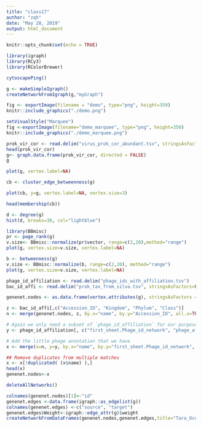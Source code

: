 ```yaml
---
title: "class17"
author: "zqh"
date: "May 28, 2019"
output: html_document
---
```


```r
knitr::opts_chunk$set(echo = TRUE)
```
```r
library(igraph)
library(RCy3)
library(RColorBrewer)
```

```r

cytoscapePing()
```

```r
g <- makeSimpleIgraph()
createNetworkFromIgraph(g,"myGraph")
```
```r
fig <- exportImage(filename = "demo", type="png", height=350)
knitr::include_graphics("./demo.png")
```

```r
setVisualStyle("Marquee")
fig <-exportImage(filename="demo_marquee", type="png", height=350)
knitr::include_graphics("./demo_marquee.png")
```

```r
prok_vir_cor <- read.delim("virus_prok_cor_abundant.tsv", stringsAsFactors = FALSE)
head(prok_vir_cor)
g<- graph.data.frame(prok_vir_cor, directed = FALSE)
g
```

```r
plot(g, vertex.label=NA)
```
```r
cb <- cluster_edge_betweenness(g)
```
```r
plot(cb, y=g, vertex.label=NA, vertex.size=3)
```
```r
head(membership(cb))
```

```r
d <- degree(g)
hist(d, breaks=30, col="lightblue")
```
```r
library(BBmisc)
pr <- page_rank(g)
v.size<- BBmisc::normalize(pr$vector, range=c(2,20),method="range")
plot(g, vertex.size=v.size, vertex.label=NA)
```
 
```r
b <- betweenness(g)
v.size <- BBmisc::normalize(b, range=c(2,20), method="range")
plot(g, vertex.size=v.size, vertex.label=NA)

```
 
```r
phage_id_affiliation <- read.delim("phage_ids_with_affiliation.tsv")
bac_id_affi <- read.delim("prok_tax_from_silva.tsv", stringsAsFactors=FALSE)
```

```r
genenet.nodes <- as.data.frame(vertex.attributes(g), stringsAsFactors = FALSE)
```

```r
z <- bac_id_affi[,c("Accession_ID", "Kingdom", "Phylum", "Class")]
n <- merge(genenet.nodes, z, by.x="name", by.y="Accession_ID", all.x=TRUE)
```

```r
# Again we only need a subset of `phage_id_affiliation` for our purposes
y <- phage_id_affiliation[, c("first_sheet.Phage_id_network", "phage_affiliation","Tax_order", "Tax_subfamily")]

# Add the little phage annotation that we have
x <- merge(x=n, y=y, by.x="name", by.y="first_sheet.Phage_id_network", all.x=TRUE)

## Remove duplicates from multiple matches
x <- x[!duplicated( (x$name) ),]
head(x)
genenet.nodes<-x
```
 
```r
deleteAllNetworks()
```
 
```r
colnames(genenet.nodes)[1]<-"id"
genenet.edges <-data.frame(igraph::as_edgelist(g))
colnames(genenet.edges) <-c("source", "target")
genenet.edges$Weight<-igraph::edge_attr(g)$weight
createNetworkFromDataFrames(genenet.nodes,genenet.edges,title="Tara_Oceans")
```
 
 